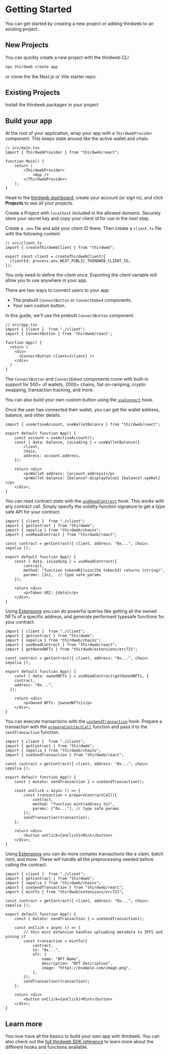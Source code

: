 
# Getting Started

You can get started by creating a new project or adding thirdweb to an existing project.

## New Projects

You can quickly create a new project with the thirdweb CLI

```bash
npx thirdweb create app
```

or clone the the Next.js or Vite starter repo:

<Stack>
<GithubTemplateCard
	title="Next.js + thirdweb starter repo"
	descrption="A starter template for using the thirdweb package in a Next.js app"
	href="https://github.com/thirdweb-example/next-starter"
/>

<GithubTemplateCard
	title="Vite + thirdweb starter repo"
	descrption="A starter template for using the thirdweb package in a Vite app"
	href="https://github.com/thirdweb-example/vite-starter"
/>
</Stack>

## Existing Projects

Install the thirdweb packages in your project

<InstallTabs
	npm="npm i thirdweb"
	yarn="yarn add thirdweb"
	pnpm="pnpm i thirdweb"
    but="bun i thirdweb"
/>

## Build your app

<Steps>
<Step title="Setup the ThirdwebProvider">

At the root of your application, wrap your app with a `ThirdwebProvider` component. This keeps state around like the active wallet and chain.

```tsx
// src/main.tsx
import { ThirdwebProvider } from "thirdweb/react";

function Main() {
	return (
		<ThirdwebProvider>
			<App />
		</ThirdwebProvider>
	);
}
```

</Step>

<Step title="Create the thirdweb client">

Head to the [thirdweb dashboard](https://thirdweb.com/team), create your account (or sign in), and click **Projects** to see all your projects.

Create a Project with `localhost` included in the allowed domains. Securely store your secret key and copy your client id for use in the next step.

Create a `.env` file and add your client ID there. Then create a `client.ts` file with the following content:

```tsx
// src/client.ts
import { createThirdwebClient } from "thirdweb";

export const client = createThirdwebClient({
  clientId: process.env.NEXT_PUBLIC_THIRDWEB_CLIENT_ID,
});
```

You only need to define the client once. Exporting the client variable will allow you to use anywhere in your app.

</Step>

<Step title="Connect a wallet">

There are two ways to connect users to your app:

- The prebuilt `ConnectButton` or `ConnectEmbed` components.
- Your own custom button.

In this guide, we'll use the prebuilt `ConnectButton` component.

```tsx
// src/app.tsx
import { client }  from "./client";
import { ConnectButton } from 'thirdweb/react';

function App() {
  return (
    <div>
      <ConnectButton client={client} />
    </div>
  )
}
```

The `ConnectButton` and `ConnectEmbed` components come with built-in support for 500+ of wallets, 2000+ chains, fiat on-ramping, crypto swapping, transaction tracking, and more.

You can also build your own custom button using the [`useConnect`](/react/v5/connecting-wallets/hooks) hook.

</Step>

<Step title="Get the connected wallet information">

Once the user has connected their wallet, you can get the wallet address, balance, and other details.

```tsx
import { useActiveAccount, useWalletBalance } from "thirdweb/react";

export default function App() {
	const account = useActiveAccount();
	const { data: balance, isLoading } = useWalletBalance({
		client,
		chain,
		address: account.address,
	});

	return <div>
        <p>Wallet address: {account.address}</p>
        <p>Wallet balance: {balance?.displayValue} {balance?.symbol}</p>
    </div>;
}
```

</Step>

<Step title="Read blockchain data">

You can read contract state with the [`useReadContract`](/react/v5/useReadContract) hook. This works with any contract call. Simply specify the solidity function signature to get a type safe API for your contract.

```tsx
import { client }  from "./client";
import { getContract } from "thirdweb";
import { sepolia } from "thirdweb/chains";
import { useReadContract } from "thirdweb/react";

const contract = getContract({ client, address: "0x...", chain: sepolia });

export default function App() {
	const { data, isLoading } = useReadContract({
    	contract,
   		method: "function tokenURI(uint256 tokenId) returns (string)",
    	params: [1n],  // type safe params
  	});

	return <div>
        <p>Token URI: {data}</p>
    </div>;
}
```

Using [Extensions](/react/v5/extensions) you can do powerful queries like getting all the owned NFTs of a specific address, and generate performant typesafe functions for your contract.

```tsx
import { client }  from "./client";
import { getContract } from "thirdweb";
import { sepolia } from "thirdweb/chains";
import { useReadContract } from "thirdweb/react";
import { getOwnedNFTs } from "thirdweb/extensions/erc721";

const contract = getContract({ client, address: "0x...", chain: sepolia });

export default function App() {
	const { data: ownedNFTs } = useReadContract(getOwnedNFTs, {
    contract,
    address: "0x...",
  });

	return <div>
        <p>Owned NFTs: {ownedNFTs}</p>
    </div>;
}
```

</Step>

<Step title="Execute transactions">

You can execute transactions with the [`useSendTransaction`](/react/v5/useSendTransaction) hook. Prepare a transaction with the [`prepareContractCall`](/references/typescript/v5/prepareContractCall) function and pass it to the `sendTransaction` function.

```tsx
import { client }  from "./client";
import { getContract } from "thirdweb";
import { sepolia } from "thirdweb/chains";
import { useSendTransaction } from "thirdweb/react";

const contract = getContract({ client, address: "0x...", chain: sepolia });

export default function App() {
	const { mutate: sendTransaction } = useSendTransaction();

	const onClick = async () => {
		const transaction = prepareContractCall({
			contract,
			method: "function mint(address to)",
			params: ["0x..."], // type safe params
		});
		sendTransaction(transaction);
  	};

	return <div>
        <button onClick={onClick}>Mint</button>
    </div>;
}
```

Using [Extensions](/react/v5/extensions/use) you can do more complex transactions like a claim, batch mint, and more. These will handle all the preprocessing needed before calling the contract.

```tsx
import { client }  from "./client";
import { getContract } from "thirdweb";
import { sepolia } from "thirdweb/chains";
import { useSendTransaction } from "thirdweb/react";
import { mintTo } from "thirdweb/extensions/erc721";

const contract = getContract({ client, address: "0x...", chain: sepolia });

export default function App() {
	const { mutate: sendTransaction } = useSendTransaction();

	const onClick = async () => {
		// this mint extension handles uploading metadata to IPFS and pining it
		const transaction = mintTo({
			contract,
			to: "0x...",
			nft: {
				name: "NFT Name",
				description: "NFT Description",
				image: "https://example.com/image.png",
			},
    	});
		sendTransaction(transaction);
  	};

	return <div>
        <button onClick={onClick}>Mint</button>
    </div>;
}
```

</Step>
</Steps>

## Learn more

You now have all the basics to build your own app with thirdweb. You can also check out the [full thirdweb SDK reference](/references/typescript/v5) to learn more about the different hooks and functions available.
